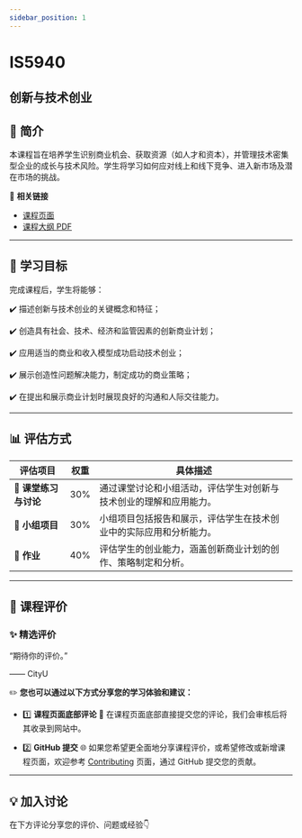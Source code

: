 ```yaml
---
sidebar_position: 1
---
```


# IS5940
## 创新与技术创业

## **📘 简介**
本课程旨在培养学生识别商业机会、获取资源（如人才和资本），并管理技术密集型企业的成长与技术风险。学生将学习如何应对线上和线下竞争、进入新市场及潜在市场的挑战。

🔗 **相关链接**
- [课程页面](https://www.cityu.edu.hk/catalogue/pg/202425/course/IS5940.htm)
- [课程大纲 PDF](https://www.cityu.edu.hk/catalogue/pg/202425/course/IS5940.pdf)

---

## **🎯 学习目标**

完成课程后，学生将能够：

✔️ 描述创新与技术创业的关键概念和特征；

✔️ 创造具有社会、技术、经济和监管因素的创新商业计划；

✔️ 应用适当的商业和收入模型成功启动技术创业；

✔️ 展示创造性问题解决能力，制定成功的商业策略；

✔️ 在提出和展示商业计划时展现良好的沟通和人际交往能力。

---

## **📊 评估方式**

| **评估项目**          | **权重** | **具体描述**                                                                                       |
|----------------------|---------|---------------------------------------------------------------------------------------------------|
| **📄 课堂练习与讨论** | 30%     | 通过课堂讨论和小组活动，评估学生对创新与技术创业的理解和应用能力。                              |
| **📄 小组项目**       | 30%     | 小组项目包括报告和展示，评估学生在技术创业中的实际应用和分析能力。                              |
| **📄 作业**           | 40%     | 评估学生的创业能力，涵盖创新商业计划的创作、策略制定和分析。                                   |

---

## **💬 课程评价**

### ✨ **精选评价**
<div className={commentStyles.commentBox}>
    <p className={commentStyles.commentText}>
        “期待你的评价。”
    </p>
    <p className={commentStyles.commentAuthor}>—— CityU</p>
</div>

✏️ **您也可以通过以下方式分享您的学习体验和建议：**

- 1️⃣ **课程页面底部评论**
💬 在课程页面底部直接提交您的评论，我们会审核后将其收录到网站中。

- 2️⃣ **GitHub 提交**
🌐 如果您希望更全面地分享课程评价，或希望修改或新增课程页面，欢迎参考 [Contributing](https://penjc.github.io/cityU-navigator/contributing) 页面，通过 GitHub 提交您的贡献。


---

## **💡 加入讨论**

在下方评论分享您的评价、问题或经验👇
<Utterances />
